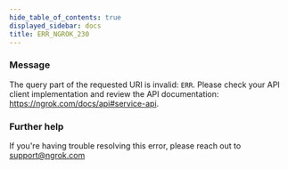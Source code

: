 ```yaml
---
hide_table_of_contents: true
displayed_sidebar: docs
title: ERR_NGROK_230
---
```


### Message

The query part of the requested URI is invalid: `ERR`. Please check your API client implementation and review the API documentation: https://ngrok.com/docs/api#service-api.

<ErrorDetails />

### Further help

If you're having trouble resolving this error, please reach out to [support@ngrok.com](mailto:support@ngrok.com?subject=Help%20with%20ERR_NGROK_230)
